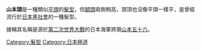 {{Unreferenced|time=2016-11-13T01:07:26+00:00}}
'''山本頭'''是一種類似[[平頭|平頭]]的[[髮型|髮型]]，但[[額頭|額頭]]兩側稍高，頭頂也沒像平頭一樣平，是曾經流行於[[日本黑社會|日本黑社會]]的一種髮型。

據稱其名稱是源於[[第二次世界大戰|第二次世界大戰]]的日本海軍將領[[山本五十六|山本五十六]]。

{{Clothes-stub}}
[[Category:髮型|Category:髮型]]
[[Category:日本極道|Category:日本極道]]